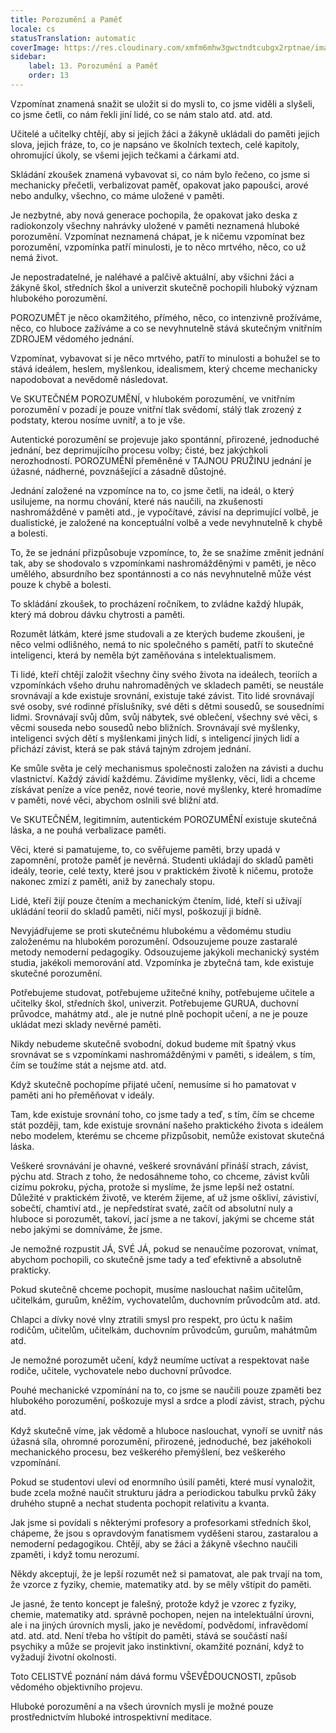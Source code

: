 ```yaml
---
title: Porozumění a Paměť
locale: cs
statusTranslation: automatic
coverImage: https://res.cloudinary.com/xmfm6mhw3gwctndtcubgx2rptnae/image/upload/v1740337243/small_cover_educacion_fundamental_a051170f1c.webp
sidebar:
    label: 13. Porozumění a Paměť
    order: 13
---
```

Vzpomínat znamená snažit se uložit si do mysli to, co jsme viděli a slyšeli, co jsme četli, co nám řekli jiní lidé, co se nám stalo atd. atd. atd.

Učitelé a učitelky chtějí, aby si jejich žáci a žákyně ukládali do paměti jejich slova, jejich fráze, to, co je napsáno ve školních textech, celé kapitoly, ohromující úkoly, se všemi jejich tečkami a čárkami atd.

Skládání zkoušek znamená vybavovat si, co nám bylo řečeno, co jsme si mechanicky přečetli, verbalizovat paměť, opakovat jako papoušci, arové nebo andulky, všechno, co máme uložené v paměti.

Je nezbytné, aby nová generace pochopila, že opakovat jako deska z radiokonzoly všechny nahrávky uložené v paměti neznamená hluboké porozumění. Vzpomínat neznamená chápat, je k ničemu vzpomínat bez porozumění, vzpomínka patří minulosti, je to něco mrtvého, něco, co už nemá život.

Je nepostradatelné, je naléhavé a palčivě aktuální, aby všichni žáci a žákyně škol, středních škol a univerzit skutečně pochopili hluboký význam hlubokého porozumění.

POROZUMĚT je něco okamžitého, přímého, něco, co intenzivně prožíváme, něco, co hluboce zažíváme a co se nevyhnutelně stává skutečným vnitřním ZDROJEM vědomého jednání.

Vzpomínat, vybavovat si je něco mrtvého, patří to minulosti a bohužel se to stává ideálem, heslem, myšlenkou, idealismem, který chceme mechanicky napodobovat a nevědomě následovat.

Ve SKUTEČNÉM POROZUMĚNÍ, v hlubokém porozumění, ve vnitřním porozumění v pozadí je pouze vnitřní tlak svědomí, stálý tlak zrozený z podstaty, kterou nosíme uvnitř, a to je vše.

Autentické porozumění se projevuje jako spontánní, přirozené, jednoduché jednání, bez deprimujícího procesu volby; čisté, bez jakýchkoli nerozhodností. POROZUMĚNÍ přeměněné v TAJNOU PRUŽINU jednání je úžasné, nádherné, povznášející a zásadně důstojné.

Jednání založené na vzpomínce na to, co jsme četli, na ideál, o který usilujeme, na normu chování, které nás naučili, na zkušenosti nashromážděné v paměti atd., je vypočítavé, závisí na deprimující volbě, je dualistické, je založené na konceptuální volbě a vede nevyhnutelně k chybě a bolesti.

To, že se jednání přizpůsobuje vzpomínce, to, že se snažíme změnit jednání tak, aby se shodovalo s vzpomínkami nashromážděnými v paměti, je něco umělého, absurdního bez spontánnosti a co nás nevyhnutelně může vést pouze k chybě a bolesti.

To skládání zkoušek, to procházení ročníkem, to zvládne každý hlupák, který má dobrou dávku chytrosti a paměti.

Rozumět látkám, které jsme studovali a ze kterých budeme zkoušeni, je něco velmi odlišného, nemá to nic společného s pamětí, patří to skutečné inteligenci, která by neměla být zaměňována s intelektualismem.

Ti lidé, kteří chtějí založit všechny činy svého života na ideálech, teoriích a vzpomínkách všeho druhu nahromaděných ve skladech paměti, se neustále srovnávají a kde existuje srovnání, existuje také závist. Tito lidé srovnávají své osoby, své rodinné příslušníky, své děti s dětmi sousedů, se sousedními lidmi. Srovnávají svůj dům, svůj nábytek, své oblečení, všechny své věci, s věcmi souseda nebo sousedů nebo bližních. Srovnávají své myšlenky, inteligenci svých dětí s myšlenkami jiných lidí, s inteligencí jiných lidí a přichází závist, která se pak stává tajným zdrojem jednání.

Ke smůle světa je celý mechanismus společnosti založen na závisti a duchu vlastnictví. Každý závidí každému. Závidíme myšlenky, věci, lidi a chceme získávat peníze a více peněz, nové teorie, nové myšlenky, které hromadíme v paměti, nové věci, abychom oslnili své bližní atd.

Ve SKUTEČNÉM, legitimním, autentickém POROZUMĚNÍ existuje skutečná láska, a ne pouhá verbalizace paměti.

Věci, které si pamatujeme, to, co svěřujeme paměti, brzy upadá v zapomnění, protože paměť je nevěrná. Studenti ukládají do skladů paměti ideály, teorie, celé texty, které jsou v praktickém životě k ničemu, protože nakonec zmizí z paměti, aniž by zanechaly stopu.

Lidé, kteří žijí pouze čtením a mechanickým čtením, lidé, kteří si užívají ukládání teorií do skladů paměti, ničí mysl, poškozují ji bídně.

Nevyjádřujeme se proti skutečnému hlubokému a vědomému studiu založenému na hlubokém porozumění. Odsouzujeme pouze zastaralé metody nemoderní pedagogiky. Odsouzujeme jakýkoli mechanický systém studia, jakékoli memorování atd. Vzpomínka je zbytečná tam, kde existuje skutečné porozumění.

Potřebujeme studovat, potřebujeme užitečné knihy, potřebujeme učitele a učitelky škol, středních škol, univerzit. Potřebujeme GURUA, duchovní průvodce, mahátmy atd., ale je nutné plně pochopit učení, a ne je pouze ukládat mezi sklady nevěrné paměti.

Nikdy nebudeme skutečně svobodní, dokud budeme mít špatný vkus srovnávat se s vzpomínkami nashromážděnými v paměti, s ideálem, s tím, čím se toužíme stát a nejsme atd. atd.

Když skutečně pochopíme přijaté učení, nemusíme si ho pamatovat v paměti ani ho přeměňovat v ideály.

Tam, kde existuje srovnání toho, co jsme tady a teď, s tím, čím se chceme stát později, tam, kde existuje srovnání našeho praktického života s ideálem nebo modelem, kterému se chceme přizpůsobit, nemůže existovat skutečná láska.

Veškeré srovnávání je ohavné, veškeré srovnávání přináší strach, závist, pýchu atd. Strach z toho, že nedosáhneme toho, co chceme, závist kvůli cizímu pokroku, pýcha, protože si myslíme, že jsme lepší než ostatní. Důležité v praktickém životě, ve kterém žijeme, ať už jsme oškliví, závistiví, sobečtí, chamtiví atd., je nepředstírat svaté, začít od absolutní nuly a hluboce si porozumět, takoví, jací jsme a ne takoví, jakými se chceme stát nebo jakými se domníváme, že jsme.

Je nemožné rozpustit JÁ, SVÉ JÁ, pokud se nenaučíme pozorovat, vnímat, abychom pochopili, co skutečně jsme tady a teď efektivně a absolutně prakticky.

Pokud skutečně chceme pochopit, musíme naslouchat našim učitelům, učitelkám, guruům, kněžím, vychovatelům, duchovním průvodcům atd. atd.

Chlapci a dívky nové vlny ztratili smysl pro respekt, pro úctu k našim rodičům, učitelům, učitelkám, duchovním průvodcům, guruům, mahátmům atd.

Je nemožné porozumět učení, když neumíme uctívat a respektovat naše rodiče, učitele, vychovatele nebo duchovní průvodce.

Pouhé mechanické vzpomínání na to, co jsme se naučili pouze zpaměti bez hlubokého porozumění, poškozuje mysl a srdce a plodí závist, strach, pýchu atd.

Když skutečně víme, jak vědomě a hluboce naslouchat, vynoří se uvnitř nás úžasná síla, ohromné porozumění, přirozené, jednoduché, bez jakéhokoli mechanického procesu, bez veškerého přemýšlení, bez veškerého vzpomínání.

Pokud se studentovi uleví od enormního úsilí paměti, které musí vynaložit, bude zcela možné naučit strukturu jádra a periodickou tabulku prvků žáky druhého stupně a nechat studenta pochopit relativitu a kvanta.

Jak jsme si povídali s některými profesory a profesorkami středních škol, chápeme, že jsou s opravdovým fanatismem vyděšeni starou, zastaralou a nemoderní pedagogikou. Chtějí, aby se žáci a žákyně všechno naučili zpaměti, i když tomu nerozumí.

Někdy akceptují, že je lepší rozumět než si pamatovat, ale pak trvají na tom, že vzorce z fyziky, chemie, matematiky atd. by se měly vštípit do paměti.

Je jasné, že tento koncept je falešný, protože když je vzorec z fyziky, chemie, matematiky atd. správně pochopen, nejen na intelektuální úrovni, ale i na jiných úrovních mysli, jako je nevědomí, podvědomí, infravědomí atd. atd. atd. Není třeba ho vštípit do paměti, stává se součástí naší psychiky a může se projevit jako instinktivní, okamžité poznání, když to vyžadují životní okolnosti.

Toto CELISTVÉ poznání nám dává formu VŠEVĚDOUCNOSTI, způsob vědomého objektivního projevu.

Hluboké porozumění a na všech úrovních mysli je možné pouze prostřednictvím hluboké introspektivní meditace.

